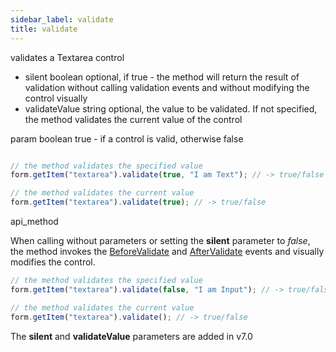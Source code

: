 ```yaml
---
sidebar_label: validate
title: validate
---
```



          


<Short>
 validates a Textarea control


</Short>



- silent    boolean     optional, if true - the method will return the result of validation without calling validation events and without modifying the control visually
- validateValue     string     optional, the value to be validated. If not specified, the method validates the current value of the control


param   boolean     true - if a control is valid, otherwise false

~~~js

// the method validates the specified value
form.getItem("textarea").validate(true, "I am Text"); // -> true/false

// the method validates the current value
form.getItem("textarea").validate(true); // -> true/false

~~~
 api_method

<Descr>

When calling without parameters or setting the <strong>silent</strong> parameter to *false*, the method invokes the [BeforeValidate](/form/api/textarea/textarea_beforevalidate_event) and [AfterValidate](/form/api/textarea/textarea_aftervalidate_event) events and visually modifies the control.

~~~js
// the method validates the specified value
form.getItem("textarea").validate(false, "I am Input"); // -> true/false

// the method validates the current value
form.getItem("textarea").validate(); // -> true/false
~~~



</Descr>


 
The <strong>silent</strong> and <strong>validateValue</strong> parameters are added in v7.0


